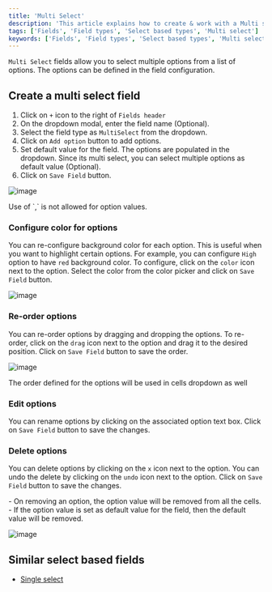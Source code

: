 ```yaml
---
title: 'Multi Select'
description: 'This article explains how to create & work with a Multi select field.'
tags: ['Fields', 'Field types', 'Select based types', 'Multi select']
keywords: ['Fields', 'Field types', 'Select based types', 'Multi select', 'Create multi select field']
---
```



`Multi Select` fields allow you to select multiple options from a list of options. The options can be defined in the field configuration.

## Create a multi select field
1. Click on `+` icon to the right of `Fields header`
2. On the dropdown modal, enter the field name (Optional).
3. Select the field type as `MultiSelect` from the dropdown.
4. Click on `Add option` button to add options.
5. Set default value for the field. The options are populated in the dropdown. Since its multi select, you can select multiple options as default value (Optional).
6. Click on `Save Field` button.

![image](/img/v2/fields/types/multiselect.png)

<Callout type="note">
Use of `,` is not allowed for option values.
</Callout>

### Configure color for options
You can re-configure background color for each option. This is useful when you want to highlight certain options. For example, you can configure `High` option to have `red` background color.
To configure, click on the `color` icon next to the option. Select the color from the color picker and click on `Save Field` button.

![image](/img/v2/fields/types/options-change-colour.png)

### Re-order options
You can re-order options by dragging and dropping the options. To re-order, click on the `drag` icon next to the option and drag it to the desired position. Click on `Save Field` button to save the order.

![image](/img/v2/fields/types/options-reorder.png)

<Callout type="info">The order defined for the options will be used in cells dropdown as well</Callout>


### Edit options
You can rename options by clicking on the associated option text box. Click on `Save Field` button to save the changes.

### Delete options
You can delete options by clicking on the `x` icon next to the option. You can undo the delete by clicking on the `undo` icon next to the option. Click on `Save Field` button to save the changes.

<Callout type="note">
- On removing an option, the option value will be removed from all the cells.
- If the option value is set as default value for the field, then the default value will be removed.
</Callout>

![image](/img/v2/fields/types/options-remove.png)

## Similar select based fields
- [Single select](single-select)
